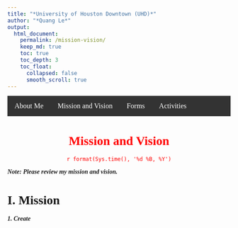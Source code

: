 ---
title: "*University of Houston Downtown (UHD)*"
author: "*Quang Le*"
output: 
  html_document:
    permalink: /mission-vision/ 
    keep_md: true
    toc: true
    toc_depth: 3
    toc_float: 
      collapsed: false
      smooth_scroll: true
---


```{=html}
<style>
.centered {
  text-align: center;
  font-family: "Times New Roman", Times, serif;
  color: Red;
}
body {
  font-family: "Times New Roman", Times, serif;
}
.navbar {
  overflow: hidden;
  background-color: #333;
}
.navbar a {
  float: left;
  font-size: 16px;
  color: white;
  text-align: center;
  padding: 14px 16px;
  text-decoration: none;
}
.dropdown {
  float: left;
  overflow: hidden;
}
.dropdown .dropbtn {
  font-size: 16px; 
  border: none;
  outline: none;
  color: white;
  padding: 14px 16px;
  background-color: inherit;
  font-family: inherit;
  margin: 0;
}
.navbar a:hover, .dropdown:hover .dropbtn {
  background-color: #ddd;
  color: black;
}
</style>

<div class="navbar"> 
  <a href="https://quangnhatm1.github.io">About Me</a>
  <a href="https://quangnhatm1.github.io/mission-vision">Mission and Vision</a>
  <a href="https://quangnhatm1.github.io/Forms">Forms</a>
  <a href="https://quangnhatm1.github.io/Activities">Activities</a>
      </div>
```
::: centered
<h1>**Mission and Vision**</h1>

<p>`r format(Sys.time(), '%d %B, %Y')`</p>

:::
***Note: Please review my mission and vision.***

# **I. Mission**

***1. Create***
